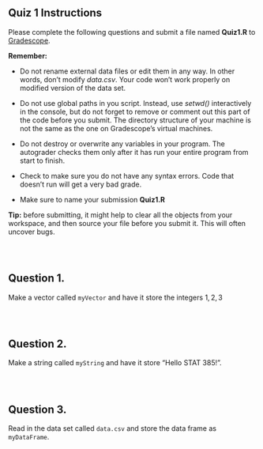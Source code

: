 ## Quiz 1 Instructions

Please complete the following questions and submit a file named **Quiz1.R** to [Gradescope](https://www.gradescope.com/login).

**Remember:**

-   Do not rename external data files or edit them in any way. In other words, don't modify *data.csv*. Your code won't work properly on modified version of the data set.

-   Do not use global paths in you script. Instead, use *setwd()* interactively in the console, but do not forget to remove or comment out this part of the code before you submit. The directory structure of your machine is not the same as the one on Gradescope's virtual machines.

-   Do not destroy or overwrite any variables in your program. The autograder checks them only after it has run your entire program from start to finish.

-   Check to make sure you do not have any syntax errors. Code that doesn't run will get a very bad grade.

-   Make sure to name your submission **Quiz1.R**

**Tip:** before submitting, it might help to clear all the objects from your workspace, and then source your file before you submit it. This will often uncover bugs.

::: {style="height:30px;"}
:::

## Question 1.

Make a vector called `myVector` and have it store the integers $1,2,3$

::: {style="height:30px;"}
:::

## Question 2.

Make a string called `myString` and have it store "Hello STAT 385!".

::: {style="height:30px;"}
:::

## Question 3.

Read in the data set called `data.csv` and store the data frame as `myDataFrame`.
